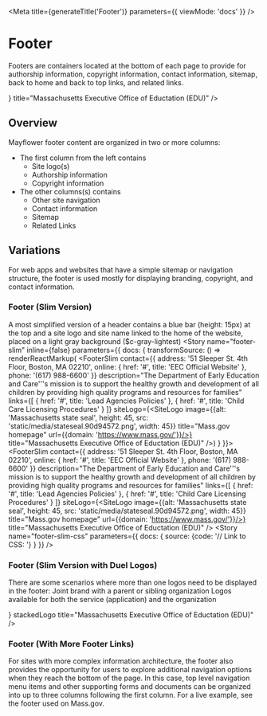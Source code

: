 

<Meta
  title={generateTitle('Footer')}
  parameters={{
    viewMode: 'docs'
  }}
/>

# Footer

Footers are containers located at the bottom of each page to provide for authorship information, copyright information, contact information, sitemap, back to home and back to top links, and related links.

<Canvas>
  <FooterSlim
    contact={{
      address: '51 Sleeper St. 4th Floor, Boston, MA 02210',
      online: {
        href: '#',
        title: 'EEC Official Website'
      },
      phone: '(617) 988-6600'
    }}
    description="The Department of Early Education and Care'&apos;'s mission is to support the healthy growth and development of all children by providing high quality programs and resources for families"
    links={[
      {
        href: '#',
        title: 'Lead Agencies Policies'
      },
      {
        href: '#',
        title: 'Child Care Licensing Procedures'
      }
    ]}
    siteLogo={<SiteLogo image={{alt: 'Massachusetts state seal', height: 45, src: 'static/media/stateseal.90d94572.png', width: 45}} title="Mass.gov homepage" url={{domain: 'https://www.mass.gov/'}}/>}
    title="Massachusetts Executive Office of Eductation (EDU)"
  />
</Canvas>

## Overview
Mayflower footer content are organized in two or more columns:
- The first column from the left contains
  - Site logo(s)
  - Authorship information
  - Copyright information
- The other columns(s) contains
  - Other site navigation
  - Contact information
  - Sitemap
  - Related Links


## Variations

For web apps and websites that have a simple sitemap or navigation structure, the footer is used mostly for displaying branding, copyright, and contact information.


### Footer (Slim Version)
A most simplified version of a header contains a blue bar (height: 15px) at the top and a site logo and site name linked to the home of the website, placed on a light gray background ($c-gray-lightest)
<Canvas>
  <Story
    name="footer-slim"
    inline={false}
    parameters={{ docs: { transformSource: () => renderReactMarkup(
      <FooterSlim
        contact={{
          address: '51 Sleeper St. 4th Floor, Boston, MA 02210',
          online: {
            href: '#',
            title: 'EEC Official Website'
          },
          phone: '(617) 988-6600'
        }}
        description="The Department of Early Education and Care'&apos;'s mission is to support the healthy growth and development of all children by providing high quality programs and resources for families"
        links={[
          {
            href: '#',
            title: 'Lead Agencies Policies'
          },
          {
            href: '#',
            title: 'Child Care Licensing Procedures'
          }
        ]}
        siteLogo={<SiteLogo image={{alt: 'Massachusetts state seal', height: 45, src: 'static/media/stateseal.90d94572.png', width: 45}} title="Mass.gov homepage" url={{domain: 'https://www.mass.gov/'}}/>}
        title="Massachusetts Executive Office of Eductation (EDU)"
      />) } }}>
      <FooterSlim
        contact={{
          address: '51 Sleeper St. 4th Floor, Boston, MA 02210',
          online: {
            href: '#',
            title: 'EEC Official Website'
          },
          phone: '(617) 988-6600'
        }}
        description="The Department of Early Education and Care'&apos;'s mission is to support the healthy growth and development of all children by providing high quality programs and resources for families"
        links={[
          {
            href: '#',
            title: 'Lead Agencies Policies'
          },
          {
            href: '#',
            title: 'Child Care Licensing Procedures'
          }
        ]}
        siteLogo={<SiteLogo image={{alt: 'Massachusetts state seal', height: 45, src: 'static/media/stateseal.90d94572.png', width: 45}} title="Mass.gov homepage" url={{domain: 'https://www.mass.gov/'}}/>}
        title="Massachusetts Executive Office of Eductation (EDU)"
      />
  </Story>
  <Story
    name="footer-slim-css"
    parameters={{ docs: { source: {code: '// Link to CSS: <link rel="stylesheet" href="https://unpkg.com/@massds/mayflower-assets@[version]/css/footer-slim.css">'} } }} />
</Canvas>


### Footer (Slim Version with Duel Logos)
There are some scenarios where more than one logos need to be displayed in the footer:
Joint brand with a parent or sibling organization
Logos available for both the service (application) and the organization

<Canvas>
  <FooterSlim
    contact={{
      address: '51 Sleeper St. 4th Floor, Boston, MA 02210',
      online: {
        href: '#',
        title: 'EEC Official Website'
      },
      phone: '(617) 988-6600'
    }}
    description="The Department of Early Education and Care'&apos;'s mission is to support the healthy growth and development of all children by providing high quality programs and resources for families"
    links={[
      {
        href: '#',
        title: 'Lead Agencies Policies'
      },
      {
        href: '#',
        title: 'Child Care Licensing Procedures'
      }
    ]}
    siteLogo={<><SiteLogo image={{alt: 'Massachusetts state seal', height: 45, src: 'static/media/stateseal.90d94572.png', width: 45}} title="Mass.gov homepage" url={{domain: 'https://www.mass.gov/'}}/><SiteLogo image={{alt: 'Department of Eduction logo', height: 45, src: 'http://www.doe.mass.edu/images/Master-Logo_695x338_color.png', width: 120}} title="Department of Education homepage" url={{domain: 'http://www.doe.mass.edu/'}}/></>}
    stackedLogo
    title="Massachusetts Executive Office of Eductation (EDU)"
  />
</Canvas>



### Footer (With More Footer Links)

For sites with more complex information architecture, the footer also provides the opportunity for users to explore additional navigation options when they reach the bottom of the page. In this case, top level navigation menu items and other supporting forms and documents can be organized into up to three columns following the first column. For a live example, see the footer used on Mass.gov.
<Canvas>
  <Footer
  backToTopButton={false}
  footerLinks={{
    items: [
      {
        heading: 'FooterLinks1',
        id: 'FooterLinks1',
        links: [
          {
            href: 'https://mass.gov/topics/living',
            text: 'Living'
          },
          {
            href: 'https://mass.gov/topics/working',
            text: 'Working'
          },
          {
            href: 'https://mass.gov/topics/learning',
            text: 'Learning'
          },
          {
            href: 'https://mass.gov/topics/visiting-exploring',
            text: 'Visiting & Exploring'
          },
          {
            href: 'https://mass.gov/topics/your-government',
            text: 'Your Government'
          }
        ]
      },
      {
        heading: 'FooterLinks2',
        id: 'FooterLinks2',
        links: [
          {
            href: 'https://www.mass.gov/site-policies',
            text: 'Site Policies'
          },
          {
            href: 'http://www.mass.gov/opendata/#/',
            text: 'State Data'
          },
          {
            href: 'https://www.mass.gov/topics/public-records-requests',
            text: 'Public Records Requests'
          }
        ]
      },
      {
        heading: 'FooterLinks3',
        id: 'FooterLinks3',
        links: [
          {
            href: 'https://www.mass.gov/feedback',
            text: 'Feedback'
          }
        ]
      }
    ]
  }}
  footerLogo={{
    src: 'static/media/stateseal.90d94572.png'
  }}
  footerText={{
    copyright: '2020 Commonwealth of Massachusetts.',
    description: 'Mass.gov® is a registered service mark of the Commonwealth of Massachusetts.',
    privacyPolicy: {
      text: 'Mass.gov Privacy Policy',
      url: 'https://www.mass.gov/privacypolicy'
    }
  }}
  showNavHeading={false}
  socialLinks={{
    items: [
      {
        altText: 'Follow us on Facebook',
        href: 'https://www.facebook.com/massgov',
        linkType: 'facebook'
      },
      {
        altText: 'Follow us on Twitter',
        href: 'https://twitter.com/massgov',
        linkType: 'twitter'
      },
      {
        altText: 'Follow us on LinkedIn',
        href: 'https://www.linkedin.com/company/commonwealth-of-massachusetts',
        linkType: 'linkedin'
      },
      {
        altText: 'Follow us on Youtube',
        href: 'https://www.youtube.com/user/massgov',
        linkType: 'youtube'
      },
      {
        altText: 'Follow us on Instagram',
        href: 'https://www.instagram.com/massgov',
        linkType: 'instagram'
      }
    ]
  }}
  />
</Canvas>
